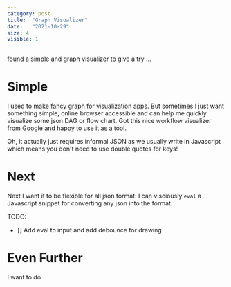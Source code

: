 ```yaml
---
category: post
title:  "Graph Visualizer"
date:   "2021-10-29"
size: 4
visible: 1
---
```



found a simple and graph visualizer to give a try ...

# Simple
I used to make fancy graph for visualization apps. But sometimes I just want something simple, online browser accessible and can help me quickly visualize some json DAG or flow chart. Got this nice workflow visualizer from Google and happy to use it as a tool.


<FlowVis/>

Oh, it actually just requires informal JSON as we usually write in Javascript which means you don't need to use double quotes for keys!

# Next
Next I want it to be flexible for all json format: I can visciously `eval` a Javascript snippet for converting any json into the format.

TODO:
- [] Add eval to input and add debounce for drawing

# Even Further
I want to do 
